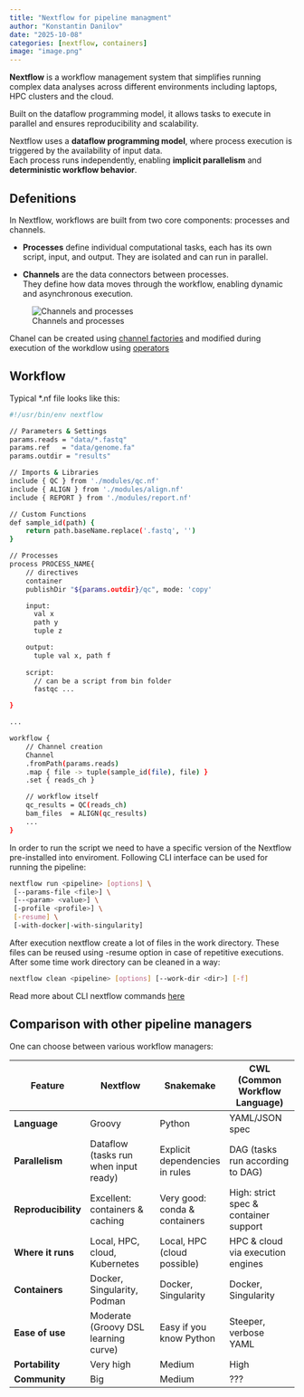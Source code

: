 ```yaml
---
title: "Nextflow for pipeline managment"
author: "Konstantin Danilov"
date: "2025-10-08"
categories: [nextflow, containers]
image: "image.png"
---
```


**Nextflow** is a workflow management system that simplifies running complex data analyses across different environments including laptops, HPC clusters and the cloud.  

Built on the dataflow programming model, it allows tasks to execute in parallel and ensures reproducibility and scalability.  

::: {.callout-tip}
Nextflow uses a **dataflow programming model**, where process execution is triggered by the availability of input data.  
Each process runs independently, enabling **implicit parallelism** and **deterministic workflow behavior**.  
:::

## Defenitions

In Nextflow, workflows are built from two core components: processes and channels.

- **Processes** define individual computational tasks, each has its own script, input, and output. They are isolated and can run in parallel.

- **Channels** are the data connectors between processes.  
  They define how data moves through the workflow, enabling dynamic and asynchronous execution.

![Channels and processes](channels_processes.png)

Chanel can be created using [channel factories](https://www.nextflow.io/docs/latest/reference/channel.html#channel-factory) and modified during execution of the workdlow using [operators](https://www.nextflow.io/docs/latest/reference/operator.html#operator-page)

## Workflow

Typical *.nf file looks like this:

```.bash
#!/usr/bin/env nextflow

// Parameters & Settings
params.reads = "data/*.fastq"
params.ref   = "data/genome.fa"
params.outdir = "results"

// Imports & Libraries
include { QC } from './modules/qc.nf'
include { ALIGN } from './modules/align.nf'
include { REPORT } from './modules/report.nf'

// Custom Functions
def sample_id(path) {
    return path.baseName.replace('.fastq', '')
}

// Processes
process PROCESS_NAME{
    // directives
    container
    publishDir "${params.outdir}/qc", mode: 'copy'

    input:
      val x
      path y
      tuple z

    output:
      tuple val x, path f
    
    script:
      // can be a script from bin folder
      fastqc ...

}

...

workflow {
    // Channel creation
    Channel
    .fromPath(params.reads)
    .map { file -> tuple(sample_id(file), file) }
    .set { reads_ch }

    // workflow itself 
    qc_results = QC(reads_ch)
    bam_files  = ALIGN(qc_results)
    ...
}
```

In order to run the script we need to have a specific version of the Nextflow pre-installed into enviroment. Following CLI interface can be used for running the pipeline:

```.bash
nextflow run <pipeline> [options] \
 [--params-file <file>] \
 [--<param> <value>] \
 [-profile <profile>] \
 [-resume] \
 [-with-docker|-with-singularity]
```
After execution nextflow create a lot of files in the work directory. These files can be reused using -resume option in case of repetitive executions. After some time work directory can be cleaned in a way:

```.bash
nextflow clean <pipeline> [options] [--work-dir <dir>] [-f]
```

::: {.callout-tip}
Read more about CLI nextflow commands [here](https://www.nextflow.io/docs/latest/reference/cli.html)
:::

## Comparison with other pipeline managers

One can choose between various workflow managers:

| Feature                  | Nextflow                              | Snakemake                        | CWL (Common Workflow Language)        |
|--------------------------|---------------------------------------|----------------------------------|--------------------------------------|
| **Language**             | Groovy                                | Python                           | YAML/JSON spec                        |
| **Parallelism**          | Dataflow (tasks run when input ready) | Explicit dependencies in rules   | DAG (tasks run according to DAG)      |
| **Reproducibility**      | Excellent: containers & caching       | Very good: conda & containers    | High: strict spec & container support |
| **Where it runs**        | Local, HPC, cloud, Kubernetes         | Local, HPC (cloud possible)     | HPC & cloud via execution engines     |
| **Containers**           | Docker, Singularity, Podman           | Docker, Singularity              | Docker, Singularity                   |
| **Ease of use**          | Moderate (Groovy DSL learning curve)  | Easy if you know Python          | Steeper, verbose YAML                  |
| **Portability**          | Very high                             | Medium                           | High                                  |
| **Community**            | Big                                   | Medium                           | ???                 |

